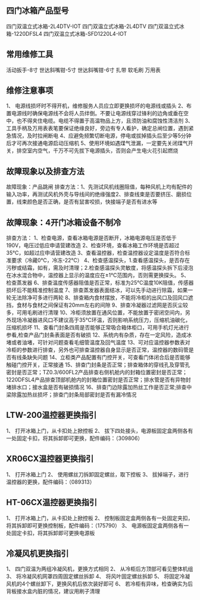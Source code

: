 ## 四门冰箱产品型号
四门双温立式冰箱-2L4DTV-IOT
四门双温立式冰箱-2L4DTV
四门双温立式冰箱-1220DFSL4
四门双温立式冰箱-SFD1220L4-IOT

## 常用维修工具
活动扳手-8寸
世达斜嘴钳-5寸
世达斜嘴钳-6寸
扎带
软毛刷
万用表
## 维修注意事项
1、	电源线损坏时不得开机，维修服务人员应立即更换损坏的电源线或插头
2、布置电源线时确保电源线不会将人员绊倒。不要让电源线穿过锋利的边角或垂在空中，也不得夹住电缆。电缆不得置于高温物品上方，且须防油和腐蚀性清洁剂
3、工具手柄及万用表表笔要保证绝缘良好，旁边有专人看护，确定总闸位置，遇到紧急情况，及时拉闸断电
4、应避免频繁切断电源，停电或拔掉插头后至少等5分钟后才可再次接通电源启动压缩机
5、使用环境如遇煤气泄漏，一定要先关闭煤气开关，排空室内空气，千万不可先拔下电源插头，否则会产生电火花引起燃烧

## 故障现象以及排查方法
故障现象：产品跳闸
排查方法：1、先测试风机线圈阻值，每种风机上均有配件的输入功率，再测试风机外壳与导线间的绝缘强度2、排查线束是否要挤压、磨损位置，线束颜色是否正确，是否有鼠害咬损，快接端子是否有进水等

## 故障现象：4开门冰箱设备不制冷
排查方法：
1、检查电源，查看冰箱电源是否断开，冰箱电源电压是否低于190V，电压过低应申请营建改造
2、检查环境，查看冰箱工作环境是否超过35℃，如超过应申请营建改造
3、查看温控器，检查温控器设定温度是否符合标准要求（冷藏0℃，冷冻-22℃）
4、检查感温探头，1.查看感温探头，是否存在污秽或结霜，如有，需及时清理；2.检查感温探头灵敏度，将感温探头拆下后浸泡在冰水混合物中，温控器上显示的温度应在±1℃范围内，否则需更换探头。
5、检查蒸发器
6、排查温度传感器阻值是否正常，标准为25℃温度10K阻值，传感器损坏后不能精准控制温度
7、排查蒸发器表面结冰，可以先手动进行除霜，如果一轮无法除净可多进行两轮
8、排查箱内食材摆放，不能将冷柜的出风口及回风口遮挡，食材与食材之间保证有20mm左右的间隙
9、排查冷凝器过滤网是否灰尘较多，可用毛刷进行清理
10、冷柜须放置在通风位置，不能放置于密闭空间内，另外现场冷凝器进风口不建议高于35℃环温，否则影响系统压力，压缩机油碳化，压缩机损坏
11、查看门封条四周是否能够正常吸合箱体柜口，可用手机灯光进行参看,检查产品门封条表面是否有破损
12、系统内有杂质，存在一定风险，造成冰堵或者油堵，可针对问题查看毛细管温度及回气温度
13、可对应温控器参数表对冷柜的参数进行排查，另外也可排查温控器自身显示是否正常，温控器的数码管是否有线条缺失问题
14、立柜类产品配置有门控开关，可查看门体闭合后是否能够触碰门控开关，正常接通
15、排查门封条是否正常；排查箱体的穿线孔及穿管孔密封是否正常；TZ0.3/600FL2产品排查右侧机舱内的封箱位置密封是否正常；1220DFSL4产品排查顶部机舱内的封箱位置密封是否正常；排水管是否有异物封堵排水口；接水盒是否有破损情况
16、排查门边除露加热丝工作是否正常;排查中梁除露加热丝损坏；排查门封条局部密封是否有漏冷情况
## LTW-200温控器更换指引
1、	打开冰箱上门，从卡扣处上掀控板
2、	拔下四处接头，电源板固定盒两侧各有一处固定卡扣，将其拆卸即可更换，配件编码：（309806）
## XR06CX温控器更换指引
1、	打开冰箱上门
2、	使用螺丝刀拆卸固定螺丝，取下控板
3、	拔掉端子，进行温控器的更换，配件编码：（089313）
## HT-06CX温控器更换指引
1、	打开冰箱上门，从卡扣处上掀控板
2、	控制板固定盒两侧各有一处固定夹扣，将其拆卸即可更换控制板，配件编码：（175790）
3、	电源板固定盒两侧各有一处固定卡扣，将其拆卸即可更换电源板


## 冷凝风机更换指引
1、	四门双温为两组冷凝风机，更换方式相同
2、	从冷柜后方顶部可看见整体机组
3、	将冷凝风机网罩四周固定螺丝拆卸
4、	将风叶固定螺丝拆卸
5、	将固定冷凝风机的4个螺丝卸下，更换风机后依次装好即可
6、	若冷柜有异味，检查确实为后背板接水盒内脏的情况，建议用刷子清理
